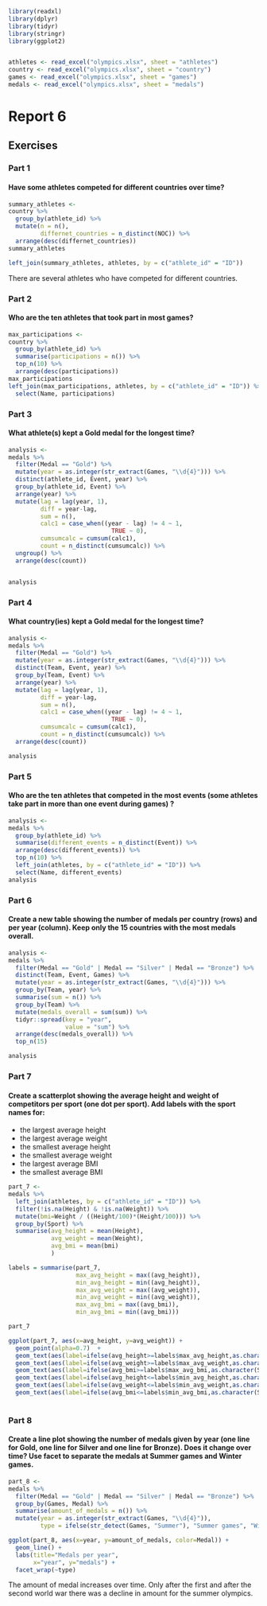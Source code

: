 ```r
library(readxl)
library(dplyr)
library(tidyr)
library(stringr)
library(ggplot2)


athletes <- read_excel("olympics.xlsx", sheet = "athletes")
country <- read_excel("olympics.xlsx", sheet = "country")
games <- read_excel("olympics.xlsx", sheet = "games")
medals <- read_excel("olympics.xlsx", sheet = "medals")
```

# Report 6
## Exercises
### Part 1
#### Have some athletes competed for different countries over time?

```r
summary_athletes <-
country %>%
  group_by(athlete_id) %>%
  mutate(n = n(),
         differnet_countries = n_distinct(NOC)) %>%
  arrange(desc(differnet_countries)) 
summary_athletes

left_join(summary_athletes, athletes, by = c("athlete_id" = "ID")) 
```
There are several athletes who have competed for different countries.


### Part 2
#### Who are the ten athletes that took part in most games?
```r

max_participations <-
country %>%
  group_by(athlete_id) %>%
  summarise(participations = n()) %>%
  top_n(10) %>%
  arrange(desc(participations))
max_participations
left_join(max_participations, athletes, by = c("athlete_id" = "ID")) %>%
  select(Name, participations)

```

### Part 3
#### What athlete(s) kept a Gold medal for the longest time?
```r

analysis <-
medals %>%
  filter(Medal == "Gold") %>%
  mutate(year = as.integer(str_extract(Games, "\\d{4}"))) %>%
  distinct(athlete_id, Event, year) %>%
  group_by(athlete_id, Event) %>%
  arrange(year) %>%
  mutate(lag = lag(year, 1),
         diff = year-lag,
         sum = n(),
         calc1 = case_when((year - lag) != 4 ~ 1, 
                             TRUE ~ 0),
         cumsumcalc = cumsum(calc1),
         count = n_distinct(cumsumcalc)) %>%
  ungroup() %>%
  arrange(desc(count)) 


analysis
```

### Part 4
#### What country(ies) kept a Gold medal for the longest time?

```r
analysis <-
medals %>%
  filter(Medal == "Gold") %>%
  mutate(year = as.integer(str_extract(Games, "\\d{4}"))) %>%
  distinct(Team, Event, year) %>%
  group_by(Team, Event) %>%
  arrange(year) %>%
  mutate(lag = lag(year, 1),
         diff = year-lag,
         sum = n(),
         calc1 = case_when((year - lag) != 4 ~ 1, 
                             TRUE ~ 0),
         cumsumcalc = cumsum(calc1),
         count = n_distinct(cumsumcalc)) %>%
  arrange(desc(count))

analysis
```

### Part 5
#### Who are the ten athletes that competed in the most events (some athletes take part in more than one event during games) ?

```r
analysis <-
medals %>%
  group_by(athlete_id) %>%
  summarise(different_events = n_distinct(Event)) %>%
  arrange(desc(different_events)) %>%
  top_n(10) %>%
  left_join(athletes, by = c("athlete_id" = "ID")) %>%
  select(Name, different_events)
analysis
```

### Part 6
#### Create a new table showing the number of medals per country (rows) and per year (column). Keep only the 15 countries with the most medals overall.

```r

analysis <-
medals %>%
  filter(Medal == "Gold" | Medal == "Silver" | Medal == "Bronze") %>%
  distinct(Team, Event, Games) %>%
  mutate(year = as.integer(str_extract(Games, "\\d{4}"))) %>%
  group_by(Team, year) %>%
  summarise(sum = n()) %>%
  group_by(Team) %>%
  mutate(medals_overall = sum(sum)) %>%
  tidyr::spread(key = "year",
                value = "sum") %>%
  arrange(desc(medals_overall)) %>%
  top_n(15)

analysis
```

### Part 7
#### Create a scatterplot showing the average height and weight of competitors per sport (one dot per sport). Add labels with the sport names for:
* the largest average height
* the largest average weight
* the smallest average height
* the smallest average weight
* the largest average BMI
* the smallest average BMI

```r
part_7 <-
medals %>%
  left_join(athletes, by = c("athlete_id" = "ID")) %>%
  filter(!is.na(Height) & !is.na(Weight)) %>%
  mutate(bmi=Weight / ((Height/100)*(Height/100))) %>%
  group_by(Sport) %>%
  summarise(avg_height = mean(Height),
            avg_weight = mean(Weight),
            avg_bmi = mean(bmi)
            )

labels = summarise(part_7,
                   max_avg_height = max((avg_height)),
                   min_avg_height = min((avg_height)),
                   max_avg_weight = max((avg_weight)),
                   min_avg_weight = min((avg_weight)),
                   max_avg_bmi = max((avg_bmi)),
                   min_avg_bmi = min((avg_bmi)))

part_7

ggplot(part_7, aes(x=avg_height, y=avg_weight)) + 
  geom_point(alpha=0.7)  +
  geom_text(aes(label=ifelse(avg_height>=labels$max_avg_height,as.character(Sport),'')),hjust=0.55,vjust=1.5) +
  geom_text(aes(label=ifelse(avg_weight>=labels$max_avg_weight,as.character(Sport),'')),hjust=0.55,vjust=1.5) +
  geom_text(aes(label=ifelse(avg_bmi>=labels$max_avg_bmi,as.character(Sport),'')),hjust=0.55,vjust=1.5) +
  geom_text(aes(label=ifelse(avg_height<=labels$min_avg_height,as.character(Sport),'')),hjust=0.4,vjust=1.5) +
  geom_text(aes(label=ifelse(avg_weight<=labels$min_avg_weight,as.character(Sport),'')),hjust=0.55,vjust=1.5) +
  geom_text(aes(label=ifelse(avg_bmi<=labels$min_avg_bmi,as.character(Sport),'')),hjust=0.55,vjust=1.5) 
  
```



### Part 8
#### Create a line plot showing the number of medals given by year (one line for Gold, one line for Silver and one line for Bronze). Does it change over time? Use facet to separate the medals at Summer games and Winter games.

```r

part_8 <-
medals %>%
  filter(Medal == "Gold" | Medal == "Silver" | Medal == "Bronze") %>%
  group_by(Games, Medal) %>%
  summarise(amount_of_medals = n()) %>%
  mutate(year = as.integer(str_extract(Games, "\\d{4}")),
         type = ifelse(str_detect(Games, "Summer"), "Summer games", "Winter games"))

ggplot(part_8, aes(x=year, y=amount_of_medals, color=Medal)) + 
  geom_line() +
  labs(title="Medals per year",
       x="year", y="medals") +
  facet_wrap(~type) 

```

The amount of medal increases over time. Only after the first and after the second world war there was a decline in amount for the summer olympics.

